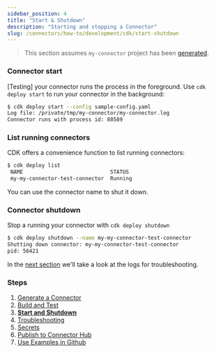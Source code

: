 ```yaml
---
sidebar_position: 4
title: "Start & Shutdown"
description: "Starting and stopping a Connector"
slug: /connectors/how-to/development/cdk/start-shutdown
---
```


> This section assumes `my-connector` project has been [generated](/docs/connectors/how-to/development/cdk/generate).

### Connector start

[Testing] your connector runs the process in the foreground. Use `cdk deploy start` to run your connector in the background:


```bash copy="fl"
$ cdk deploy start --config sample-config.yaml
Log file: /private/tmp/my-connector/my-connector.log
Connector runs with process id: 88589
```

### List running connectors

CDK offers a convenience function to list running connectors:


```bash copy="fl"
$ cdk deploy list
 NAME                            STATUS
 my-my-connector-test-connector  Running
```

You can use the connector name to shut it down.

### Connector shutdown

Stop a running your connector with `cdk deploy shutdown`


```bash copy="fl"
$ cdk deploy shutdown --name my-my-connector-test-connector
Shutting down connector: my-my-connector-test-connector
pid: 56421
 ```

In the [next section](/docs/connectors/how-to/development/cdk/troubleshooting) we'll take a look at the logs for troubleshooting.


### Steps

1. [Generate a Connector](/docs/connectors/how-to/development/cdk/generate)
2. [Build and Test](/docs/connectors/how-to/development/cdk/build)
3. **[Start and Shutdown](/docs/connectors/how-to/development/cdk/start-shutdown)**
4. [Troubleshooting](/docs/connectors/how-to/development/cdk/troubleshooting)
5. [Secrets](/docs/connectors/how-to/development/cdk/secrets)
6. [Publish to Connector Hub](/docs/connectors/how-to/development/cdk/publish)
7. [Use Examples in Github](/docs/connectors/how-to/development/cdk/github-examples)

[InfinyOn Cloud]: https://infinyon.cloud
[next section]: /docs/connectors/how-to/development/cdk/start-shutdown
